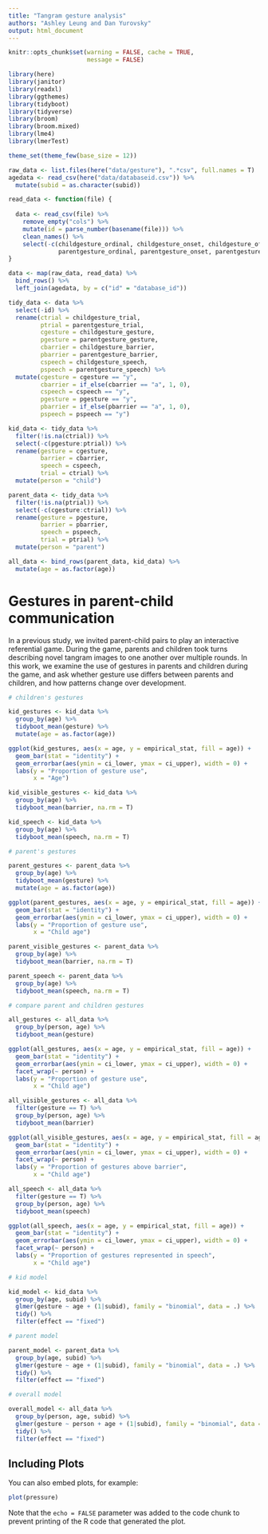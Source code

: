 ```yaml
---
title: "Tangram gesture analysis"
authors: "Ashley Leung and Dan Yurovsky"
output: html_document
---
```


```r
knitr::opts_chunk$set(warning = FALSE, cache = TRUE,
                      message = FALSE)
```

```r
library(here)
library(janitor)
library(readxl)
library(ggthemes)
library(tidyboot)
library(tidyverse)
library(broom) 
library(broom.mixed)
library(lme4)
library(lmerTest)

theme_set(theme_few(base_size = 12))
```


```r
raw_data <- list.files(here("data/gesture"), ".*csv", full.names = T)
agedata <- read_csv(here("data/databaseid.csv")) %>%
  mutate(subid = as.character(subid))

read_data <- function(file) {
  
  data <- read_csv(file) %>%
    remove_empty("cols") %>%
    mutate(id = parse_number(basename(file))) %>%
    clean_names() %>%
    select(-c(childgesture_ordinal, childgesture_onset, childgesture_offset,
              parentgesture_ordinal, parentgesture_onset, parentgesture_offset))
}

data <- map(raw_data, read_data) %>%
  bind_rows() %>%
  left_join(agedata, by = c("id" = "database_id"))

```

```r

tidy_data <- data %>%
  select(-id) %>%
  rename(ctrial = childgesture_trial,
         ptrial = parentgesture_trial,
         cgesture = childgesture_gesture,
         pgesture = parentgesture_gesture,
         cbarrier = childgesture_barrier,
         pbarrier = parentgesture_barrier,
         cspeech = childgesture_speech,
         pspeech = parentgesture_speech) %>%
  mutate(cgesture = cgesture == "y",
         cbarrier = if_else(cbarrier == "a", 1, 0),
         cspeech = cspeech == "y",
         pgesture = pgesture == "y",
         pbarrier = if_else(pbarrier == "a", 1, 0),
         pspeech = pspeech == "y")

kid_data <- tidy_data %>%
  filter(!is.na(ctrial)) %>%
  select(-c(pgesture:ptrial)) %>%
  rename(gesture = cgesture,
         barrier = cbarrier,
         speech = cspeech,
         trial = ctrial) %>%
  mutate(person = "child")

parent_data <- tidy_data %>%
  filter(!is.na(ptrial)) %>%
  select(-c(cgesture:ctrial)) %>%
  rename(gesture = pgesture,
         barrier = pbarrier,
         speech = pspeech,
         trial = ptrial) %>%
  mutate(person = "parent")

all_data <- bind_rows(parent_data, kid_data) %>%
  mutate(age = as.factor(age))

```

# Gestures in parent-child communication

In a previous study, we invited parent-child pairs to play an interactive referential game. During the game, parents and children took turns describing novel tangram images to one another over multiple rounds. In this work, we examine the use of gestures in parents and children during the game, and ask whether gesture use differs between parents and children, and how patterns change over development.

```r

# children's gestures

kid_gestures <- kid_data %>%
  group_by(age) %>%
  tidyboot_mean(gesture) %>%
  mutate(age = as.factor(age))

ggplot(kid_gestures, aes(x = age, y = empirical_stat, fill = age)) +
  geom_bar(stat = "identity") +
  geom_errorbar(aes(ymin = ci_lower, ymax = ci_upper), width = 0) +
  labs(y = "Proportion of gesture use",
       x = "Age")

kid_visible_gestures <- kid_data %>%
  group_by(age) %>%
  tidyboot_mean(barrier, na.rm = T)

kid_speech <- kid_data %>%
  group_by(age) %>%
  tidyboot_mean(speech, na.rm = T)

# parent's gestures

parent_gestures <- parent_data %>%
  group_by(age) %>%
  tidyboot_mean(gesture) %>%
  mutate(age = as.factor(age))

ggplot(parent_gestures, aes(x = age, y = empirical_stat, fill = age)) +
  geom_bar(stat = "identity") +
  geom_errorbar(aes(ymin = ci_lower, ymax = ci_upper), width = 0) +
  labs(y = "Proportion of gesture use",
       x = "Child age")

parent_visible_gestures <- parent_data %>%
  group_by(age) %>%
  tidyboot_mean(barrier, na.rm = T)

parent_speech <- parent_data %>%
  group_by(age) %>%
  tidyboot_mean(speech, na.rm = T)

# compare parent and children gestures

all_gestures <- all_data %>%
  group_by(person, age) %>%
  tidyboot_mean(gesture)

ggplot(all_gestures, aes(x = age, y = empirical_stat, fill = age)) +
  geom_bar(stat = "identity") +
  geom_errorbar(aes(ymin = ci_lower, ymax = ci_upper), width = 0) +
  facet_wrap(~ person) +
  labs(y = "Proportion of gesture use",
       x = "Child age")

all_visible_gestures <- all_data %>% 
  filter(gesture == T) %>%
  group_by(person, age) %>%
  tidyboot_mean(barrier)

ggplot(all_visible_gestures, aes(x = age, y = empirical_stat, fill = age)) +
  geom_bar(stat = "identity") +
  geom_errorbar(aes(ymin = ci_lower, ymax = ci_upper), width = 0) +
  facet_wrap(~ person) +
  labs(y = "Proportion of gestures above barrier",
       x = "Child age")

all_speech <- all_data %>%
  filter(gesture == T) %>% 
  group_by(person, age) %>% 
  tidyboot_mean(speech)

ggplot(all_speech, aes(x = age, y = empirical_stat, fill = age)) +
  geom_bar(stat = "identity") +
  geom_errorbar(aes(ymin = ci_lower, ymax = ci_upper), width = 0) +
  facet_wrap(~ person) +
  labs(y = "Proportion of gestures represented in speech",
       x = "Child age")

```

```r

# kid model

kid_model <- kid_data %>%
  group_by(age, subid) %>%
  glmer(gesture ~ age + (1|subid), family = "binomial", data = .) %>%
  tidy() %>%
  filter(effect == "fixed")

# parent model

parent_model <- parent_data %>%
  group_by(age, subid) %>%
  glmer(gesture ~ age + (1|subid), family = "binomial", data = .) %>%
  tidy() %>%
  filter(effect == "fixed")

# overall model

overall_model <- all_data %>%
  group_by(person, age, subid) %>%
  glmer(gesture ~ person + age + (1|subid), family = "binomial", data = .) %>%
  tidy() %>% 
  filter(effect == "fixed")

```


## Including Plots

You can also embed plots, for example:

```r
plot(pressure)
```

Note that the `echo = FALSE` parameter was added to the code chunk to prevent printing of the R code that generated the plot.

